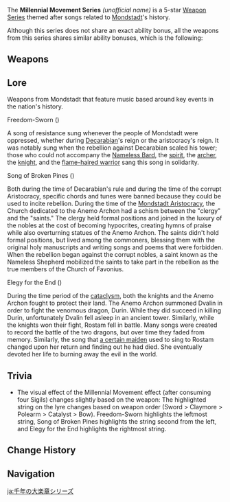 {{Weapon Series Infobox
|quality  = 5
|region  = Mondstadt
|passive = "Millenial Movement" effect increases party members' stats upon obtaining a certain amount of Sigils
|lore    = Songs related to key events in Mondstadt's history
}}
The '''Millennial Movement Series''' ''(unofficial name)'' is a 5-star [[Weapon Series]] themed after songs related to [[Mondstadt]]'s history.

Although this series does not share an exact ability bonus, all the weapons from this series shares similar ability bonuses, which is the following:
{{Description|A part of the "Millennial Movement" that wanders amidst the winds. Increases (Stats) by '''(Stat Increase)%''', and when (Certain Attacks) hit opponents, the character gains a Sigil. This effect can be triggered once every (Cooldown Time).
When you possess (Amount) Sigils, all of them will be consumed and all nearby party members will obtain the "Millennial Movement" effect for 12s. "Millennial Movement" increases (Stat Boost) by '''(Stat Increase)%''' and increases ATK by '''20–40%'''.

Once this effect is triggered, you will not gain Sigils for 20s. Of the many effects of the "Millennial Movement," buffs of the same type will not stack.}}
==Weapons==
{{Weapons by Category Table|type=Millennial Movement Series}}

==Lore==
Weapons from Mondstadt that feature music based around key events in the nation's history.

;Freedom-Sworn ({{zh|苍古自由之誓|tl=Oath of Eternal Freedom}})
A song of resistance sung whenever the people of Mondstadt were oppressed, whether during [[Decarabian]]'s reign or the aristocracy's reign. It was notably sung when the rebellion against Decarabian scaled his tower; those who could not accompany the [[Nameless Bard]], the [[Barbatos|spirit]], the [[Amos|archer]], the [[Gunnhildr|knight]], and the [[Red-Haired Warrior|flame-haired warrior]] sang this song in solidarity.

;Song of Broken Pines ({{zh|松籁响起之时|tl=When the Song of Broken Pines Echoes}})
Both during the time of Decarabian's rule and during the time of the corrupt Aristocracy, specific chords and tunes were banned because they could be used to incite rebellion. During the time of the [[Mondstadt Aristocracy]], the Church dedicated to the Anemo Archon had a schism between the "clergy" and the "saints." The clergy held formal positions and joined in the luxury of the nobles at the cost of becoming hypocrites, creating hymns of praise while also overturning statues of the Anemo Archon. The saints didn't hold formal positions, but lived among the commoners, blessing them with the original holy manuscripts and writing songs and poems that were forbidden. When the rebellion began against the corrupt nobles, a saint known as the Nameless Shepherd mobilized the saints to take part in the rebellion as the true members of the Church of Favonius.

;Elegy for the End ({{zh|终末嗟叹之诗|tl=Poems of the Sighful Finale}})
During the time period of the [[cataclysm]], both the knights and the Anemo Archon fought to protect their land. The Anemo Archon summoned Dvalin in order to fight the venomous dragon, Durin. While they did succeed in killing Durin, unfortunately Dvalin fell asleep in an ancient tower. Similarly, while the knights won their fight, Rostam fell in battle. Many songs were created to record the battle of the two dragons, but over time they faded from memory. Similarly, the song that [[Crimson Witch of Flame|a certain maiden]] used to sing to Rostam changed upon her return and finding out he had died. She eventually devoted her life to burning away the evil in the world.

==Trivia==
* The visual effect of the Millennial Movement effect (after consuming four Sigils) changes slightly based on the weapon: The highlighted string on the lyre changes based on weapon order (Sword > Claymore > Polearm > Catalyst > Bow). Freedom-Sworn highlights the leftmost string, Song of Broken Pines highlights the string second from the left, and Elegy for the End highlights the rightmost string.

==Change History==
{{Change History|1.4}}

==Navigation==
{{Weapon Series Navbox}}

[[ja:千年の大楽章シリーズ]]